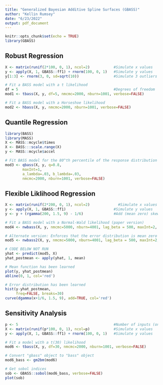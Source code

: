 ```yaml
---
title: "Generalized Bayesian Additive Spline Surfaces (GBASS)"
author: "Kellin Rumsey"
date: "6/23/2022"
output: pdf_document
---
```


```r
knitr::opts_chunk$set(echo = TRUE)
library(GBASS)
```

## Robust Regression

```R
X <- matrix(runif(2*100, 0, 1), ncol=2)           #Simulate x values
y <- apply(X, 1, GBASS::ff1) + rnorm(100, 0, 1)   #Simulate y values
y[1:3] <- rnorm(3, 0, sd=sqrt(10))                #Simulate 3 outliers

# Fit a BASS model with a t likelihood
df = 5                                            #Degrees of freedom
mod1 <- tbass(X, y, df=5, nmcmc=2000, nburn=1001, verbose=FALSE)

# Fit a BASS model with a Horseshoe likelihood
mod2 <- hbass(X, y, nmcmc=2000, nburn=1001, verbose=FALSE)
```
## Quantile Regression

```R
library(BASS)
library(MASS)
X <- MASS::mcycle$times
X <- BASS:::scale.range(X)
y <- MASS::mcycle$accel

# Fit BASS model for the 80^th percentile of the response distribution
mod3 <- qbass(X, y, q=0.8,
        maxInt=1,
        a_lambda=.03, b_lambda=.03,
        nmcmc=2000, nburn=1001, verbose=FALSE)
```

## Flexible Liklihood Regression

```R
X <- matrix(runif(2*200, 0, 1), ncol=2)             #Simulate x values
y <- apply(X, 1, GBASS::ff1)                      #Simulate y values
y <- y + (rgamma(200, 1.5, 9) - 1/6)              #Add (mean zero) skewed errors

# Fit a BASS model with a Normal-Wald likelihood (paper version)
mod4 <- nwbass(X, y, nmcmc=5000, nburn=4001, lag_beta = 500, maxInt=2, verbose=FALSE)

# Alternate version: Enforces that the error distribution is mean zero
mod5 <- nwbass2(X, y, nmcmc=5000, nburn=4001, lag_beta = 500, maxInt=2, verbose=FALSE)

# CODE BELOW NOT RUN
yhat <- predict(mod5, X)
yhat_postmean <- apply(yhat, 1, mean)

# Mean function has been learned
plot(y, yhat_postmean)
abline(0, 1, col='red')

# Error distribution has been learned
hist(y-yhat_postmean,
     freq=FALSE, breaks=30)
curve(dgamma(x+1/6, 1.5, 9), add=TRUE, col='red')
```


## Sensitivity Analysis

```R
p <- 5                                            #Number of inputs (only first two are active)
X <- matrix(runif(p*100, 0, 1), ncol=p)           #Simulate x values
y <- apply(X, 1, GBASS::ff1) + rnorm(100, 0, 1)   #Simulate y values

# Fit a model with a t(30) likelihood
mod6 <- tbass(X, y, df=30, nmcmc=2000, nburn=1001, verbose=FALSE)

# Convert "gbass" object to "bass" object
mod6_bass <- gm2bm(mod6)

# Get sobol indices
sob <- GBASS::sobol(mod6_bass, verbose=FALSE)
plot(sob)
```




